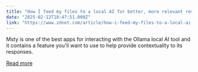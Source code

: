 ```yaml
---
title: "How I feed my files to a local AI for better, more relevant responses"
date: "2025-02-13T18:47:51.000Z"
link: "https://www.zdnet.com/article/how-i-feed-my-files-to-a-local-ai-for-better-more-relevant-responses/"
---
```


Msty is one of the best apps for interacting with the Ollama local AI tool and it contains a feature you'll want to use to help provide contextuality to its responses.

[Read more](https://www.zdnet.com/article/how-i-feed-my-files-to-a-local-ai-for-better-more-relevant-responses/)
